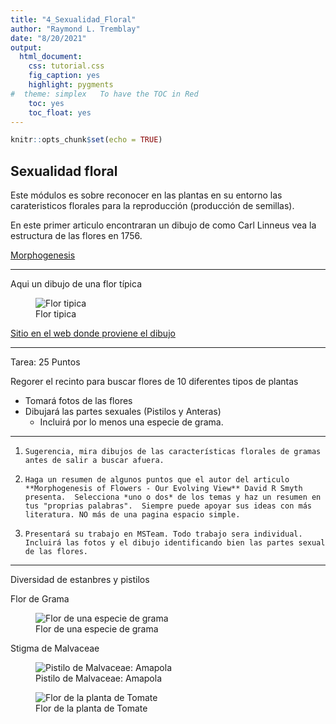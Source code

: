 ```yaml
---
title: "4_Sexualidad_Floral"
author: "Raymond L. Tremblay"
date: "8/20/2021"
output:
  html_document:
    css: tutorial.css
    fig_caption: yes
    highlight: pygments
#  theme: simplex   To have the TOC in Red
    toc: yes
    toc_float: yes
---
```


```r
knitr::opts_chunk$set(echo = TRUE)
```


## Sexualidad floral

Este módulos es sobre reconocer en las plantas en su entorno las carateristicos florales para la reproducción (producción de semillas).


En este primer articulo encontraran un dibujo de como Carl Linneus vea la estructura de las flores en 1756.  

[Morphogenesis](PDF/Morphogenesis_of_Flowers--Our_Evolving_View.pdf)

***



Aqui un dibujo de una flor típica

![Flor tipica](Graficos/Flor_Tipica.jpg)

####### [Sitio en el web donde proviene el dibujo](https://www.google.ca/imgres?imgurl=https://letstalkscience.ca/sites/default/files/2020-06/parts_of_a_flower.png&imgrefurl=https://letstalkscience.ca/educational-resources/backgrounders/plant-reproduction&tbnid=B4pFmAATg73AvM&vet=1&docid=JdWAJpcEHHQvgM&w=1013&h=551&hl=en-ca&source=sh/x/im)


***


Tarea: 25 Puntos


Regorer el recinto para buscar flores de 10 diferentes tipos de plantas

 - Tomará fotos de las flores
 - Dibujará las partes sexuales (Pistilos y Anteras)
    -  Incluirá por lo menos una especie de grama.
  
  
***  
    
1.     Sugerencia, mira dibujos de las características florales de gramas antes de salir a buscar afuera.      
    
2.     Haga un resumen de algunos puntos que el autor del articulo **Morphogenesis of Flowers - Our Evolving View** David R Smyth presenta.  Selecciona *uno o dos* de los temas y haz un resumen en tus "proprias palabras".  Siempre puede apoyar sus ideas con más literatura. NO más de una pagina espacio simple.   

3.     Presentará su trabajo en MSTeam. Todo trabajo sera individual. Incluirá las fotos y el dibujo identificando bien las partes sexual de las flores. 


***



Diversidad de estanbres y pistilos

Flor de Grama

![Flor de una especie de grama](Graficos/Grass_flower.png)

Stigma de Malvaceae


![Pistilo de Malvaceae: Amapola](Graficos/hibiscus-pistil.jpeg)



![Flor de la planta de Tomate](Graficos/Tomato_flower.jpeg)


 
  
 


    